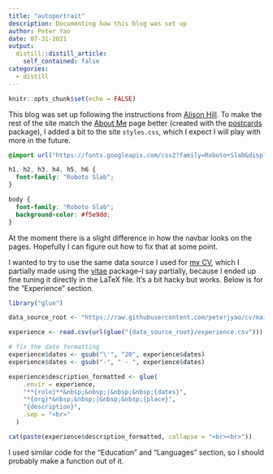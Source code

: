 ```yaml
---
title: "autoportrait"
description: Documenting how this blog was set up
author: Peter Yao
date: 07-31-2021
output:
  distill::distill_article:
    self_contained: false
categories:
  - distill
---
```


```r
knitr::opts_chunk$set(echo = FALSE)
```

This blog was set up following the instructions from [Alison Hill](https://distillery.rbind.io/posts/2021-03-16-postcards-distill/).
To make the rest of the site match the [About Me](https://peterjyao.github.io/vitae/index.html) page better (created with the [postcards](https://github.com/seankross/postcards) package), I added a bit to the site `styles.css`, which I expect I will play with more in the future.

```css
@import url("https://fonts.googleapis.com/css2?family=Roboto+Slab&display=swap");

h1, h2, h3, h4, h5, h6 {
  font-family: "Roboto Slab";
}

body {
  font-family: "Roboto Slab";
  background-color: #f5e9dd;
}
```

At the moment there is a slight difference in how the navbar looks on the pages.
Hopefully I can figure out how to fix that at some point.

I wanted to try to use the same data source I used for [my CV](https://peterjyao.github.io/vitae/assets/cv.pdf), which I partially made using the [vitae](https://github.com/mitchelloharawild/vitae/) package--I say partially, because I ended up fine tuning it directly in the LaTeX file.
It's a bit hacky but works.
Below is for the "Experience" section.

```r
library("glue")

data_source_root <- "https://raw.githubusercontent.com/peterjyao/cv/main/data"

experience <- read.csv(url(glue("{data_source_root}/experience.csv")))

# fix the date formatting
experience$dates <- gsub("\'", "20", experience$dates)
experience$dates <- gsub("-", " - ", experience$dates)

experience$description_formatted <- glue(
    .envir = experience,
    "**{role}**&nbsp;&nbsp;|&nbsp;&nbsp;{dates}",
    "*{org}*&nbsp;&nbsp;|&nbsp;&nbsp;{place}",
    "{description}",
    .sep = "<br>"
  )

cat(paste(experience$description_formatted, collapse = "<br><br>"))
```

I used similar code for the "Education" and "Languages" section, so I should probably make a function out of it.